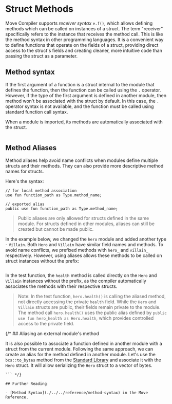 # Struct Methods

Move Compiler supports _receiver syntax_ `e.f()`, which allows defining methods which can be called
on instances of a struct. The term "receiver" specifically refers to the instance that receives the
method call. This is like the method syntax in other programming languages. It is a convenient way
to define functions that operate on the fields of a struct, providing direct access to the struct's
fields and creating cleaner, more intuitive code than passing the struct as a parameter.

## Method syntax

If the first argument of a function is a struct internal to the module that defines the function,
then the function can be called using the `.` operator. However, if the type of the first argument
is defined in another module, then method won't be associated with the struct by default. In this
case, the `.` operator syntax is not available, and the function must be called using standard
function call syntax.

When a module is imported, its methods are automatically associated with the struct.

```move file=packages/samples/sources/move-basics/struct-methods.move anchor=hero

```

## Method Aliases

Method aliases help avoid name conflicts when modules define multiple structs and their methods.
They can also provide more descriptive method names for structs.

Here's the syntax:

```move
// for local method association
use fun function_path as Type.method_name;

// exported alias
public use fun function_path as Type.method_name;
```

> Public aliases are only allowed for structs defined in the same module. For structs defined in
> other modules, aliases can still be created but cannot be made public.

In the example below, we changed the `hero` module and added another type - `Villain`. Both `Hero`
and `Villain` have similar field names and methods. To avoid name conflicts, we prefixed methods
with `hero_` and `villain_` respectively. However, using aliases allows these methods to be called
on struct instances without the prefix:

```move file=packages/samples/sources/move-basics/struct-methods-2.move anchor=hero_and_villain

```

In the test function, the `health` method is called directly on the `Hero` and `Villain` instances
without the prefix, as the compiler automatically associates the methods with their respective
structs.

> Note: In the test function, `hero.health()` is calling the aliased method, not directly accessing
> the private `health` field. While the `Hero` and `Villain` structs are public, their fields remain
> private to the module. The method call `hero.health()` uses the public alias defined by
> `public use fun hero_health as Hero.health`, which provides controlled access to the private
> field.

{/* ## Aliasing an external module's method

It is also possible to associate a function defined in another module with a struct from the current
module. Following the same approach, we can create an alias for the method defined in another
module. Let's use the `bcs::to_bytes` method from the [Standard Library](./standard-library) and
associate it with the `Hero` struct. It will allow serializing the `Hero` struct to a vector of
bytes.

```move file=packages/samples/sources/move-basics/struct-methods-3.move anchor=hero_to_bytes
``` */}

## Further Reading

- [Method Syntax](./../../reference/method-syntax) in the Move Reference.
